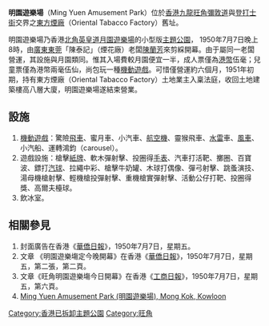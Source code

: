 {{NOT|名園}}
{{copyedit|time=2015-08-12T16:00:57+00:00}}
'''明園遊樂場'''（Ming Yuen Amusement Park）位於[[香港|香港]][[九龍|九龍]][[旺角|旺角]][[彌敦道|彌敦道]]與[[登打士街|登打士街]]交界之[[東方煙廠|東方煙廠]]（Oriental Tabacco Factory）舊址。

明園遊樂場乃香港[[北角|北角]][[英皇道|英皇道]][[月園遊樂場|月園遊樂場]]的小型版[[主題公園|主題公園]]， 1950年7月7日晚上8時，由[[廣東|廣東]][[東莞|東莞]]「陳泰記」（煙花廠）老闆[[陳蘭芳|陳蘭芳]]來剪綵開幕。由于屬同一老闆營運，其設施與月園類同。惟其入場費較月園便宜一半，成人票僅為[[港幣|港幣]]伍毫；兒童票僅為港幣兩毫伍仙，尚包玩一種[[機動遊戲|機動遊戲]]。可惜僅營運約六個月，1951年初期，持有東方煙廠（Oriental Tabacco Factory）土地業主入稟法庭，收回土地建築樓高八層大廈，明園遊樂場遂結束營業。

== 設施 ==
# [[機動遊戲|機動遊戲]]：驚險[[飛車|飛車]]、蜜月車、小汽車、[[航空機|航空機]]、靈猴飛車、[[水雷|水雷]]車、[[風車|風車]]、小汽船、運轉鴻鈞（carousel）。 
# 遊戲設施：槍擊[[紙牌|紙牌]]、軟木彈射擊、投圈得[[手表|手表]]、汽車打活靶、擲圈、百寶波、鏢打[[汽球|汽球]]、拉繩中彩、槍擊牛奶罐、木球打偶像、彈弓射擊、跳蚤演技、湯母機槍射擊、輕機槍投彈射擊、重機槍實彈射擊、活動公仔打靶、投圈得獎、高爾夫檯球。
# 飲冰室。

== 相關參見 ==
# 封面廣告在香港《[[華僑日報|華僑日報]]》，1950年7月7日，星期五。
# 文章 《明園遊樂塲定今晚開幕》在香港《[[華僑日報|華僑日報]]》，1950年7月7日，星期五，第二張，第二頁。
# 文章《旺角明園遊樂塲今日開幕》在香港《[[工商日報|工商日報]]》，1950年7月7日，星期五，第六頁。
# [https://www.youtube.com/watch?v=mA1LgIl6ABw Ming Yuen Amusement Park (明園遊樂場), Mong Kok, Kowloon] {{Wayback|url=https://www.youtube.com/watch?v=mA1LgIl6ABw |date=20160317051055 }} 

{{香港主題公園}}

[[Category:香港已拆卸主題公園|Category:香港已拆卸主題公園]]
[[Category:旺角|Category:旺角]]